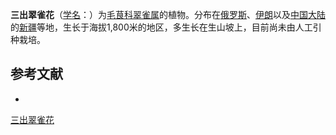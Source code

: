{{Speciesbox
| name = 三出翠雀花
| status = 
| status_system = 
| image =
| genus = Delphinium
| species = biternatum
| authority = Huth in Bot.
}}

'''三出翠雀花'''（[[学名|学名]]：{{lang|la|''Delphinium biternatum''}}）为[[毛茛科|毛茛科]][[翠雀属|翠雀属]]的植物。分布在[[俄罗斯|俄罗斯]]、[[伊朗|伊朗]]以及[[中国大陆|中国大陆]]的[[新疆|新疆]]等地，生长于海拔1,800米的地区，多生长在生山坡上，目前尚未由人工引种栽培。

== 参考文献 ==
<div class="references-small">
* {{cite web| url =http://www.bioinfo.cn/db05/KmzwSpecies.php?action=view&id=18078| title =三出翠雀花| work =《中国高等植物数据库全库》| publisher =中国科学院微生物研究所| author =昆明植物研究所| accessdate =2009-02-19| deadurl =yes| archiveurl =https://web.archive.org/web/20160305030317/http://www.bioinfo.cn/db05/KmzwSpecies.php?action=view&id=18078| archivedate =2016-03-05}}
</div>
{{Taxonbar|from=Q10865384}}

[[Category:翠雀属|三出翠雀花]]


{{植物小作品}}